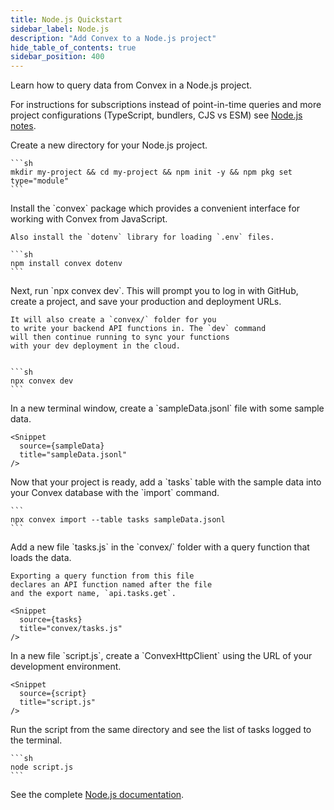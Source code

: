 ```yaml
---
title: Node.js Quickstart
sidebar_label: Node.js
description: "Add Convex to a Node.js project"
hide_table_of_contents: true
sidebar_position: 400
---
```



Learn how to query data from Convex in a Node.js project.

For instructions for subscriptions instead of point-in-time queries and more
project configurations (TypeScript, bundlers, CJS vs ESM) see
[Node.js notes](/docs/client/javascript/node.mdx).

<StepByStep>
  <Step title="Create a new npm project">
    Create a new directory for your Node.js project.

    ```sh
    mkdir my-project && cd my-project && npm init -y && npm pkg set type="module"
    ```

  </Step>
  <Step title="Install the Convex client and server library">
    Install the `convex`
    package which provides a convenient interface for working
    with Convex from JavaScript.

    Also install the `dotenv` library for loading `.env` files.

    ```sh
    npm install convex dotenv
    ```

  </Step>
  <Step title="Set up a Convex dev deployment">
    Next, run `npx convex dev`. This
    will prompt you to log in with GitHub,
    create a project, and save your production and deployment URLs.

    It will also create a `convex/` folder for you
    to write your backend API functions in. The `dev` command
    will then continue running to sync your functions
    with your dev deployment in the cloud.


    ```sh
    npx convex dev
    ```

  </Step>

  <Step title="Create sample data for your database">
    In a new terminal window, create a `sampleData.jsonl`
    file with some sample data.

    <Snippet
      source={sampleData}
      title="sampleData.jsonl"
    />

  </Step>

  <Step title="Add the sample data to your database">
    Now that your project is ready, add a `tasks` table
    with the sample data into your Convex database with
    the `import` command.

    ```
    npx convex import --table tasks sampleData.jsonl
    ```

  </Step>

  <Step title="Expose a database query">
    Add a new file `tasks.js` in the `convex/` folder
    with a query function that loads the data.

    Exporting a query function from this file
    declares an API function named after the file
    and the export name, `api.tasks.get`.

    <Snippet
      source={tasks}
      title="convex/tasks.js"
    />

  </Step>

  <Step title="Connect the script to your backend">
    In a new file `script.js`, create a `ConvexHttpClient` using
    the URL of your development environment.

    <Snippet
      source={script}
      title="script.js"
    />

  </Step>

  <Step title="Run the script">
    Run the script from the same directory and see the list of tasks logged to the terminal.

    ```sh
    node script.js
    ```

  </Step>

</StepByStep>

See the complete [Node.js documentation](/docs/client/javascript/node.mdx).
